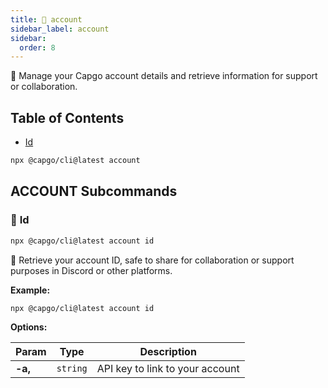 ```yaml
---
title: 👤 account
sidebar_label: account
sidebar:
  order: 8
---
```


👤 Manage your Capgo account details and retrieve information for support or collaboration.

## Table of Contents

- [Id](#id)

```bash
npx @capgo/cli@latest account
```


## ACCOUNT Subcommands

### <a id="account-id"></a> 🔹 **Id**

```bash
npx @capgo/cli@latest account id
```

🪪 Retrieve your account ID, safe to share for collaboration or support purposes in Discord or other platforms.

**Example:**

```bash
npx @capgo/cli@latest account id
```

**Options:**

| Param          | Type          | Description          |
| -------------- | ------------- | -------------------- |
| **-a,** | <code>string</code> | API key to link to your account |

